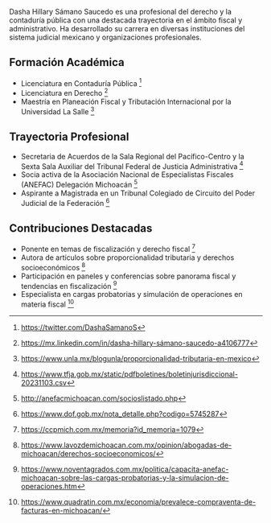 Dasha Hillary Sámano Saucedo es una profesional del derecho y la contaduría pública con una destacada trayectoria en el ámbito fiscal y administrativo. Ha desarrollado su carrera en diversas instituciones del sistema judicial mexicano y organizaciones profesionales.

## Formación Académica

- Licenciatura en Contaduría Pública [^1]
- Licenciatura en Derecho [^2]
- Maestría en Planeación Fiscal y Tributación Internacional por la Universidad La Salle [^3]

## Trayectoria Profesional

- Secretaria de Acuerdos de la Sala Regional del Pacífico-Centro y la Sexta Sala Auxiliar del Tribunal Federal de Justicia Administrativa [^4]
- Socia activa de la Asociación Nacional de Especialistas Fiscales (ANEFAC) Delegación Michoacán [^5]
- Aspirante a Magistrada en un Tribunal Colegiado de Circuito del Poder Judicial de la Federación [^6]

## Contribuciones Destacadas

- Ponente en temas de fiscalización y derecho fiscal [^7]
- Autora de artículos sobre proporcionalidad tributaria y derechos socioeconómicos [^8]
- Participación en paneles y conferencias sobre panorama fiscal y tendencias en fiscalización [^9]
- Especialista en cargas probatorias y simulación de operaciones en materia fiscal [^10]

[^1]: https://twitter.com/DashaSamanoS
[^2]: https://mx.linkedin.com/in/dasha-hillary-sámano-saucedo-a4106777
[^3]: https://www.unla.mx/blogunla/proporcionalidad-tributaria-en-mexico
[^4]: https://www.tfja.gob.mx/static/pdfboletines/boletinjurisdiccional-20231103.csv
[^5]: http://anefacmichoacan.com/socioslistado.php
[^6]: https://www.dof.gob.mx/nota_detalle.php?codigo=5745287
[^7]: https://ccpmich.com.mx/memoria?id_memoria=1079
[^8]: https://www.lavozdemichoacan.com.mx/opinion/abogadas-de-michoacan/derechos-socioeconomicos/
[^9]: https://www.noventagrados.com.mx/politica/capacita-anefac-michoacan-sobre-las-cargas-probatorias-y-la-simulacion-de-operaciones.htm
[^10]: https://www.quadratin.com.mx/economia/prevalece-compraventa-de-facturas-en-michoacan/
